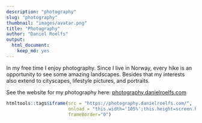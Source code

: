 ```yaml
---
description: "photography"
slug: "photography"
thumbnail: "images/avatar.png"
title: "Photography"
author: "Daniel Roelfs"
output:
  html_document:
    keep_md: yes
---
```


In my free time I enjoy photography. Since I live in Norway, every hike is an opportunity to see some amazing landscapes. Besides that my interests also extend to cityscapes, lifestyle pictures, and portraits.

See the website for my photography here: <a href="https://photography.danielroelfs.com" target="_blank">photography.danielroelfs.com</a>

```r
htmltools::tags$iframe(src = "https://photography.danielroelfs.com/", 
                       onload = "this.width='105%';this.height=screen.height*1.1;",
                       frameBorder="0")
```
